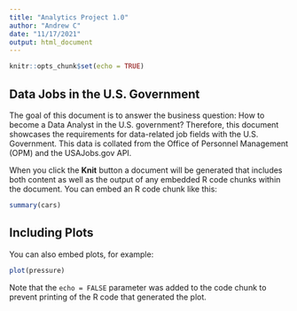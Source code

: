 ```yaml
---
title: "Analytics Project 1.0"
author: "Andrew C"
date: "11/17/2021"
output: html_document
---
```


```r
knitr::opts_chunk$set(echo = TRUE)
```

## Data Jobs in the U.S. Government

The goal of this document is to answer the business question: How to become a Data Analyst in the U.S. government?
Therefore, this document showcases the requirements for data-related job fields with the U.S. Government. This data is collated from the Office of Personnel Management (OPM) and the USAJobs.gov API.

When you click the **Knit** button a document will be generated that includes both content as well as the output of any embedded R code chunks within the document. You can embed an R code chunk like this:

```r
summary(cars)
```

## Including Plots

You can also embed plots, for example:

```r
plot(pressure)
```

Note that the `echo = FALSE` parameter was added to the code chunk to prevent printing of the R code that generated the plot.
